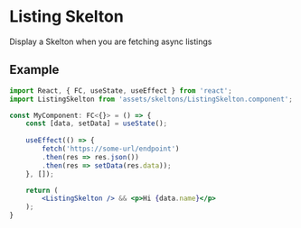 
<Meta title="Skeltons/listing" component={ListingSkelton} />

# Listing Skelton

Display a Skelton when you are fetching async listings

## Example
```jsx
import React, { FC, useState, useEffect } from 'react';
import ListingSkelton from 'assets/skeltons/ListingSkelton.component';

const MyComponent: FC<{}> = () => {
    const [data, setData] = useState();
    
    useEffect(() => {
        fetch('https://some-url/endpoint')
        .then(res => res.json())
        .then(res => setData(res.data));
    }, []);

    return (
        <ListingSkelton /> && <p>Hi {data.name}</p>
    );
}
```

<Preview>
  <Story name="default">
    <ListingSkelton />
  </Story>
</Preview>